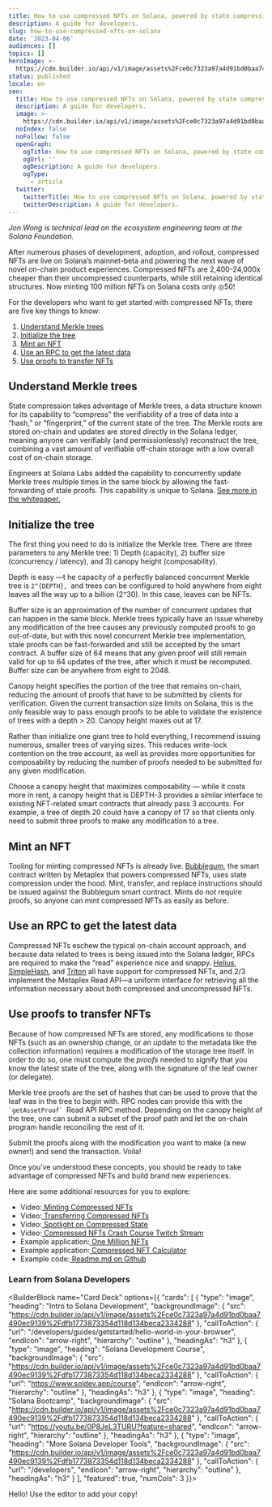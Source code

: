 ```yaml
---
title: How to use compressed NFTs on Solana, powered by state compression
description: A guide for developers.
slug: how-to-use-compressed-nfts-on-solana
date: '2023-04-06'
audiences: []
topics: []
heroImage: >-
  https://cdn.builder.io/api/v1/image/assets%2Fce0c7323a97a4d91bd0baa7490ec9139%2Fe085d3562fc54ec4a1623b2143d31d2d
status: published
locale: en
seo:
  title: How to use compressed NFTs on Solana, powered by state compression
  description: A guide for developers.
  image: >-
    https://cdn.builder.io/api/v1/image/assets%2Fce0c7323a97a4d91bd0baa7490ec9139%2Fe085d3562fc54ec4a1623b2143d31d2d
  noIndex: false
  noFollow: false
  openGraph:
    ogTitle: How to use compressed NFTs on Solana, powered by state compression
    ogUrl: ''
    ogDescription: A guide for developers.
    ogType:
      - article
  twitter:
    twitterTitle: How to use compressed NFTs on Solana, powered by state compression
    twitterDescription: A guide for developers.
---
```


_Jon Wong is technical lead on the ecosystem engineering team at the Solana Foundation._

After numerous phases of development, adoption, and rollout, compressed NFTs are live on Solana’s mainnet-beta and powering the next wave of novel on-chain product experiences. Compressed NFTs are 2,400-24,000x cheaper than their uncompressed counterparts, while still retaining identical structures. Now minting 100 million NFTs on Solana costs only ◎50!


<YouTube videoId="A_U1Nd41vPc" />


For the developers who want to get started with compressed NFTs, there are five key things to know:

1.  [Understand Merkle trees](https://solana.com/news/how-to-use-compressed-nfts-on-solana#understand-merkle-trees)
2.  [Initialize the tree](https://solana.com/news/how-to-use-compressed-nfts-on-solana#initialize-tree)
3.  [Mint an NFT](https://solana.com/news/how-to-use-compressed-nfts-on-solana#mint-an-nft)
4.  [Use an RPC to get the latest data](https://solana.com/news/how-to-use-compressed-nfts-on-solana#rpc)
5.  [Use proofs to transfer NFTs](https://solana.com/news/how-to-use-compressed-nfts-on-solana#proofs)

## Understand Merkle trees

State compression takes advantage of Merkle trees, a data structure known for its capability to “compress” the verifiability of a tree of data into a “hash,” or “fingerprint,” of the current state of the tree. The Merkle roots are stored on-chain and updates are stored directly in the Solana ledger, meaning anyone can verifiably (and permissionlessly) reconstruct the tree, combining a vast amount of verifiable off-chain storage with a low overall cost of on-chain storage. 

Engineers at Solana Labs added the capability to concurrently update Merkle trees multiple times in the same block by allowing the fast-forwarding of stale proofs. This capability is unique to Solana. [See more in the whitepaper.](https://drive.google.com/file/d/1BOpa5OFmara50fTvL0VIVYjtg-qzHCVc/view)

<h2>Initialize the tree</h2><p>The first thing you need to do is initialize the Merkle tree. There are three parameters to any Merkle tree: 1) Depth (capacity), 2) buffer size (concurrency / latency), and 3) canopy height (composability).</p><p>Depth is easy —t he capacity of a perfectly balanced concurrent Merkle tree is <code>2^{DEPTH}, </code>and trees can be configured to hold anywhere from eight leaves all the way up to a billion (2^30). In this case, leaves can be NFTs.</p><p>Buffer size is an approximation of the number of concurrent updates that can happen in the same block. Merkle trees typically have an issue whereby any modification of the tree causes any previously computed proofs to go out-of-date, but with this novel concurrent Merkle tree implementation, stale proofs can be fast-forwarded and still be accepted by the smart contract. A buffer size of 64 means that any given proof will still remain valid for up to 64 updates of the tree, after which it must be recomputed. Buffer size can be anywhere from eight to 2048.</p><p>Canopy height specifies the portion of the tree that remains on-chain, reducing the amount of proofs that have to be submitted by clients for verification. Given the current transaction size limits on Solana, this is the only feasible way to pass enough proofs to be able to validate the existence of trees with a depth &gt; 20. Canopy height maxes out at 17.</p><p>Rather than initialize one giant tree to hold everything, I recommend issuing numerous, smaller trees of varying sizes. This reduces write-lock contention on the tree account, as well as provides more opportunities for composability by reducing the number of proofs needed to be submitted for any given modification.</p><p>Choose a canopy height that maximizes composability — while it costs more in rent, a canopy height that is DEPTH-3 provides a similar interface to existing NFT-related smart contracts that already pass 3 accounts. For example, a tree of depth 20 could have a canopy of 17 so that clients only need to submit three proofs to make any modification to a tree.</p>

## Mint an NFT

Tooling for minting compressed NFTs is already live. [Bubblegum](https://github.com/metaplex-foundation/metaplex-program-library/tree/master/bubblegum/program), the smart contract written by Metaplex that powers compressed NFTs, uses state compression under the hood. Mint, transfer, and replace instructions should be issued against the Bubblegum smart contract. Mints do not require proofs, so anyone can mint compressed NFTs as easily as before.

## Use an RPC to get the latest data

Compressed NFTs eschew the typical on-chain account approach, and because data related to trees is being issued into the Solana ledger, RPCs are required to make the “read” experience nice and snappy. [Helius](https://helius.xyz/), [SimpleHash](https://simplehash.com/), and [Triton](https://triton.one/#/) all have support for compressed NFTs, and 2/3 implement the Metaplex Read API—a uniform interface for retrieving all the information necessary about both compressed and uncompressed NFTs.

<h2>Use proofs to transfer NFTs</h2><p>Because of how compressed NFTs are stored, any modifications to those NFTs (such as an ownership change, or an update to the metadata like the collection information) requires a modification of the storage tree itself. In order to do so, one must compute the <em>proofs</em> needed to signify that you know the latest state of the tree, along with the signature of the leaf owner (or delegate).&nbsp;</p><p>Merkle tree proofs are the set of hashes that can be used to prove that the leaf was in the tree to begin with.&nbsp;RPC nodes can provide this with the <code>`getAssetProof` </code>Read API RPC method. Depending on the canopy height of the tree, one can submit a subset of the proof path and let the on-chain program handle reconciling the rest of it.&nbsp;</p><p>Submit the proofs along with the modification you want to make (a new owner!) and send the transaction. Voila!</p><p>Once you’ve understood these concepts, you should be ready to take advantage of compressed NFTs and build brand new experiences.</p><p>Here are some additional resources for you to explore:</p><ul><li>Video:<a href="https://www.youtube.com/watch?v=A_U1Nd41vPc" rel="noopener noreferrer" target="_blank"> Minting Compressed NFTs</a></li><li>Video:<a href="https://www.youtube.com/watch?v=FOO5eT7K_e4" rel="noopener noreferrer" target="_blank"> Transferring Compressed NFTs</a></li><li>Video:<a href="https://youtu.be/W4xm4kuXwQk" rel="noopener noreferrer" target="_blank"> Spotlight on Compressed State</a></li><li>Video:<a href="https://www.twitch.tv/videos/1779068559" rel="noopener noreferrer" target="_blank"> Compressed NFTs Crash Course Twitch Stream</a></li><li>Example application:<a href="https://www.onemillionnfts.page/" rel="noopener noreferrer" target="_blank"> One Million NFTs</a></li><li>Example application:<a href="https://compressed.app/" rel="noopener noreferrer" target="_blank"> Compressed NFT Calculator</a></li><li>Example code:<a href="https://github.com/solana-developers/compressed-nfts/#readme" rel="noopener noreferrer" target="_blank"> Readme.md on Github</a></li></ul>

### Learn from Solana Developers

<BuilderBlock name="Card Deck" options={{
  "cards": [
    {
      "type": "image",
      "heading": "Intro to Solana Development",
      "backgroundImage": {
        "src": "https://cdn.builder.io/api/v1/image/assets%2Fce0c7323a97a4d91bd0baa7490ec9139%2Fdfb1773873354d118d134beca2334288"
      },
      "callToAction": {
        "url": "/developers/guides/getstarted/hello-world-in-your-browser",
        "endIcon": "arrow-right",
        "hierarchy": "outline"
      },
      "headingAs": "h3"
    },
    {
      "type": "image",
      "heading": "Solana Development Course",
      "backgroundImage": {
        "src": "https://cdn.builder.io/api/v1/image/assets%2Fce0c7323a97a4d91bd0baa7490ec9139%2Fdfb1773873354d118d134beca2334288"
      },
      "callToAction": {
        "url": "https://www.soldev.app/course",
        "endIcon": "arrow-right",
        "hierarchy": "outline"
      },
      "headingAs": "h3"
    },
    {
      "type": "image",
      "heading": "Solana Bootcamp",
      "backgroundImage": {
        "src": "https://cdn.builder.io/api/v1/image/assets%2Fce0c7323a97a4d91bd0baa7490ec9139%2Fdfb1773873354d118d134beca2334288"
      },
      "callToAction": {
        "url": "https://youtu.be/0P8JeL3TURU?feature=shared",
        "endIcon": "arrow-right",
        "hierarchy": "outline"
      },
      "headingAs": "h3"
    },
    {
      "type": "image",
      "heading": "More Solana Developer Tools",
      "backgroundImage": {
        "src": "https://cdn.builder.io/api/v1/image/assets%2Fce0c7323a97a4d91bd0baa7490ec9139%2Fdfb1773873354d118d134beca2334288"
      },
      "callToAction": {
        "url": "/developers",
        "endIcon": "arrow-right",
        "hierarchy": "outline"
      },
      "headingAs": "h3"
    }
  ],
  "featured": true,
  "numCols": 3
}}>

</BuilderBlock>

Hello! Use the editor to add your copy!

